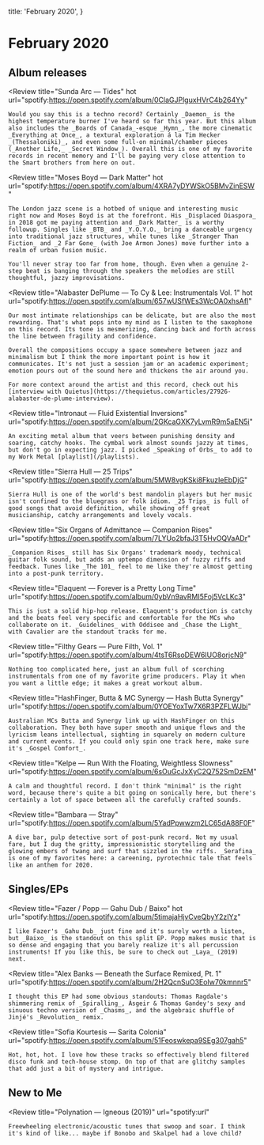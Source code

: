 
  title: 'February 2020',
}

# February 2020

## Album releases

<Review
	title="Sunda Arc — Tides"
	hot
	url="spotify:https://open.spotify.com/album/0ClaGJPlguxHVrC4b264Yy"
>
	Would you say this is a techno record? Certainly _Daemon_ is the highest temperature burner I've heard so far this year. But this album also includes the _Boards of Canada_-esque _Hymn_, the more cinematic _Everything at Once_, a textural exploration á la Tim Hecker _(Thessaloniki)_, and even some full-on minimal/chamber pieces (_Another Life,_ _Secret Window_). Overall this is one of my favorite records in recent memory and I'll be paying very close attention to the Smart brothers from here on out.
</Review>

<Review
	title="Moses Boyd — Dark Matter"
	hot
	url="spotify:https://open.spotify.com/album/4XRA7yDYWSkO5BMvZinESW"
>
	The London jazz scene is a hotbed of unique and interesting music right now and Moses Boyd is at the forefront. His _Displaced Diaspora_ in 2018 got me paying attention and _Dark Matter_ is a worthy followup. Singles like _BTB_ and _Y.O.Y.O._ bring a danceable urgency into traditional jazz structures, while tunes like _Stranger Than Fiction_ and _2 Far Gone_ (with Joe Armon Jones) move further into a realm of urban fusion music.

	You'll never stray too far from home, though. Even when a genuine 2-step beat is banging through the speakers the melodies are still thoughtful, jazzy improvisations.
</Review>

<Review
	title="Alabaster DePlume — To Cy & Lee: Instrumentals Vol. 1"
	hot
	url="spotify:https://open.spotify.com/album/657wUSfWEs3WcOA0xhsAfI"
>
	Our most intimate relationships can be delicate, but are also the most rewarding. That's what pops into my mind as I listen to the saxophone on this record. Its tone is mesmerizing, dancing back and forth across the line between fragility and confidence.

	Overall the compositions occupy a space somewhere between jazz and minimalism but I think the more important point is how it communicates. It's not just a session jam or an academic experiment; emotion pours out of the sound here and thickens the air around you.

	For more context around the artist and this record, check out his [interview with Quietus](https://thequietus.com/articles/27926-alabaster-de-plume-interview).
</Review>

<Review
	title="Intronaut — Fluid Existential Inversions"
	url="spotify:https://open.spotify.com/album/2GKcaGXK7yLvmR9m5aEN5i"
>
	An exciting metal album that veers between punishing density and soaring, catchy hooks. The cymbal work almost sounds jazzy at times, but don't go in expecting jazz. I picked _Speaking of Orbs_ to add to my Work Metal [playlist](/playlists).
</Review>

<Review
	title="Sierra Hull — 25 Trips"
	url="spotify:https://open.spotify.com/album/5MW8vgKSki8FkuzIeEbDjG"
>
	Sierra Hull is one of the world's best mandolin players but her music isn't confined to the bluegrass or folk idiom. _25 Trips_ is full of good songs that avoid definition, while showing off great musicianship, catchy arrangements and lovely vocals.
</Review>

<Review
	title="Six Organs of Admittance — Companion Rises"
	url="spotify:https://open.spotify.com/album/7LYUo2bfaJ3T5HvOQVaADr"
>
	_Companion Rises_ still has Six Organs' trademark moody, technical guitar folk sound, but adds an uptempo dimension of fuzzy riffs and feedback. Tunes like _The 101_ feel to me like they're almost getting into a post-punk territory.
</Review>

<Review
	title="Elaquent — Forever is a Pretty Long Time"
	url="spotify:https://open.spotify.com/album/0ybVn9avRMI5Foj5VcLKc3"
>
	This is just a solid hip-hop release. Elaquent's production is catchy and the beats feel very specific and comfortable for the MCs who collaborate on it. _Guidelines_ with Oddisee and _Chase the Light_ with Cavalier are the standout tracks for me.
</Review>

<Review
	title="Filthy Gears — Pure Filth, Vol. 1"
	url="spotify:https://open.spotify.com/album/4tsT6RsoDEW6IUO8orjcN9"
>
	Nothing too complicated here, just an album full of scorching instrumentals from one of my favorite grime producers. Play it when you want a little edge; it makes a great workout album.
</Review>

<Review
	title="HashFinger, Butta & MC Synergy — Hash Butta Synergy"
	url="spotify:https://open.spotify.com/album/0YOEYoxTw7X6R3PZFLWJbi"
>
	Australian MCs Butta and Synergy link up with HashFinger on this collaboration. They both have super smooth and unique flows and the lyricism leans intellectual, sighting in squarely on modern culture and current events. If you could only spin one track here, make sure it's _Gospel Comfort_.
</Review>

<Review
	title="Kelpe — Run With the Floating, Weightless Slowness"
	url="spotify:https://open.spotify.com/album/6sOuGcJxXyC2Q752SmDzEM"
>
	A calm and thoughtful record. I don't think "minimal" is the right word, because there's quite a bit going on sonically here, but there's certainly a lot of space between all the carefully crafted sounds.
</Review>

<Review
	title="Bambara — Stray"
	url="spotify:https://open.spotify.com/album/5YadPpwwzm2LC65dA88F0F"
>
	A dive bar, pulp detective sort of post-punk record. Not my usual fare, but I dug the gritty, impressionistic storytelling and the glowing embers of twang and surf that sizzled in the riffs. _Serafina_ is one of my favorites here: a careening, pyrotechnic tale that feels like an anthem for 2020.
</Review>


## Singles/EPs

<Review
	title="Fazer / Popp — Gahu Dub / Baixo"
	hot
	url="spotify:https://open.spotify.com/album/5timajaHjvCveQbyY2zIYz"
>
	I like Fazer's _Gahu Dub_ just fine and it's surely worth a listen, but _Baixo_ is the standout on this split EP. Popp makes music that is so dense and engaging that you barely realize it's all percussion instruments! If you like this, be sure to check out _Laya_ (2019) next.
</Review>

<Review
	title="Alex Banks — Beneath the Surface Remixed, Pt. 1"
	url="spotify:https://open.spotify.com/album/2H2QcnSuO3EoIw70kmnnr5"
>
	I thought this EP had some obvious standouts: Thomas Ragdale's shimmering remix of _Spiralling_, Ásgeir & Thomas Gandey's sexy and sinuous techno version of _Chasms_, and the algebraic shuffle of Jinjé's _Revolution_ remix.
</Review>

<Review
	title="Sofia Kourtesis — Sarita Colonia"
	url="spotify:https://open.spotify.com/album/51Feoswkepa9SEg307gah5"
>
	Hot, hot, hot. I love how these tracks so effectively blend filtered disco funk and tech-house stomp. On top of that are glitchy samples that add just a bit of mystery and intrigue.
</Review>


## New to Me

<Review
	title="Polynation — Igneous (2019)"
	url="spotify:url"
>
	Freewheeling electronic/acoustic tunes that swoop and soar. I think it's kind of like... maybe if Bonobo and Skalpel had a love child?
</Review>
